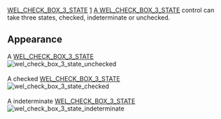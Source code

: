 [[Property:title|WEL_CHECK_BOX_3_STATE]]
[[Property:weight|1]]
[[ref:libraries/wel/reference/wel_check_box_3_state_chart| A WEL_CHECK_BOX_3_STATE]]  control can take three states, checked, indeterminate or unchecked. 

==Appearance==
A [[ref:libraries/wel/reference/wel_check_box_3_state_chart|WEL_CHECK_BOX_3_STATE]]  <br/>
 [[Image:wel-check-box-3-state-unchecked|wel_check_box_3_state_unchecked]]  <br/>
<br/>
A checked [[ref:libraries/wel/reference/wel_check_box_3_state_chart|WEL_CHECK_BOX_3_STATE]]  <br/>
 [[Image:wel-check-box-3-state-checked|wel_check_box_3_state_checked]]  <br/>
<br/>
A indeterminate [[ref:libraries/wel/reference/wel_check_box_3_state_chart|WEL_CHECK_BOX_3_STATE]]  <br/>
 [[Image:wel-check-box-3-state-indeterminate|wel_check_box_3_state_indeterminate]]  <br/>
<br/>

{{seealso| '''See also''' <br/>
[[WEL_CHECKBOX|WEL_CHECK_BOX]]  }}





